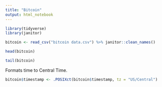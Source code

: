 ---
title: "Bitcoin"
output: html_notebook
---

```{r}
library(tidyverse)
library(janitor)
```


```{r}
bitcoin <- read_csv("bitcoin data.csv") %>% janitor::clean_names()
```

```{r}
head(bitcoin)
```

```{r}
tail(bitcoin)
```

Formats time to Central Time.
```{r}
bitcoin$timestamp <- .POSIXct(bitcoin$timestamp, tz = "US/Central")
```

```{r}

```




